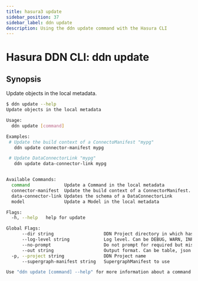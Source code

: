 ```yaml
---
title: hasura3 update
sidebar_position: 37
sidebar_label: ddn update
description: Using the ddn update command with the Hasura CLI
---
```


# Hasura DDN CLI: ddn update 

## Synopsis
Update objects in the local metadata.

```bash
$ ddn update --help
Update objects in the local metadata

Usage:
  ddn update [command]

Examples:
 # Update the build context of a ConnectoManifest "mypg"
   ddn update connector-manifest mypg

 # Update DataConnectorLink "mypg" 
   ddn update data-connector-link mypg


Available Commands:
  command             Update a Command in the local metadata
  connector-manifest  Update the build context of a ConnectorManifest.
  data-connector-link Updates the schema of a DataConnectorLink
  model               Update a Model in the local metadata

Flags:
  -h, --help   help for update

Global Flags:
      --dir string                   DDN Project directory in which hasura.yaml is present (default ".")
      --log-level string             Log level. Can be DEBUG, WARN, INFO, ERROR, or FATAL. (default "INFO")
      --no-prompt                    Do not prompt for required but missing flags
      --out string                   Output format. Can be table, json or yaml. (default "table")
  -p, --project string               DDN Project name
      --supergraph-manifest string   SupergraphManifest to use

Use "ddn update [command] --help" for more information about a command.
```

